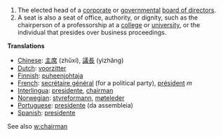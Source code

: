 #The elected head of a [[corporate]] or [[government]]al [[board of directors]].
#A seat is also a seat of office, authority, or dignity, such as the chairperson of a professorship at a [[college]] or [[university]], or the individual that presides over business proceedings. 

'''Translations'''

*[[Chinese]]: [[主席]] (zhǔxí), [[議長]] (yìzhǎng)
*[[Dutch]]: [[voorzitter]]
*[[Finnish]]: [[puheenjohtaja]]
*[[French]]: [[secrétaire général]] (for a political party), [[président]] ''m''
*[[Interlingua]]: [[presidente]], [[chairman]]
*[[Norwegian]]: [[styreformann]], [[møteleder]]
*[[Portuguese]]: [[presidente]] (da assembleia)
*[[Spanish]]: [[presidente]]


See also [[w:chairman]]